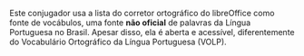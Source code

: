 Este conjugador usa a lista do corretor ortográfico do libreOffice como 
fonte de vocábulos, uma fonte **não oficial** de palavras da Língua 
Portuguesa no Brasil. Apesar disso, ela é aberta e acessível, diferentemente 
do Vocabulário Ortográfico da Língua Portuguesa (VOLP).